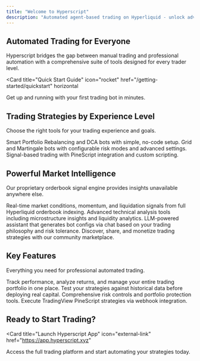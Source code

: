 ```yaml
---
title: "Welcome to Hyperscript"
description: "Automated agent-based trading on Hyperliquid - unlock advanced trading strategies for everyone, beginner to pro"
---
```


## Automated Trading for Everyone

Hyperscript bridges the gap between manual trading and professional automation with a comprehensive suite of tools designed for every trader level.

<Card
  title="Quick Start Guide"
  icon="rocket"
  href="/getting-started/quickstart"
  horizontal
>
  Get up and running with your first trading bot in minutes.
</Card>

## Trading Strategies by Experience Level

Choose the right tools for your trading experience and goals.

<Columns cols={3}>
  <Card
    title="🟢 Beginner Strategies"
    icon="seedling"
    href="/trading-strategies/smart-portfolio-rebalancer"
  >
    Smart Portfolio Rebalancing and DCA bots with simple, no-code setup.
  </Card>
  <Card
    title="🟠 Intermediate Strategies"
    icon="chart-line"
    href="/trading-strategies/grid-trading"
  >
    Grid and Martingale bots with configurable risk modes and advanced settings.
  </Card>
  <Card
    title="🔴 Advanced Strategies"
    icon="code"
    href="/trading-strategies/signal-based-trading"
  >
    Signal-based trading with PineScript integration and custom scripting.
  </Card>
</Columns>

## Powerful Market Intelligence

Our proprietary orderbook signal engine provides insights unavailable anywhere else.

<Columns cols={2}>
  <Card
    title="Orderbook Signal Engine"
    icon="radar"
    href="/signals/orderbook-signal-engine"
  >
    Real-time market conditions, momentum, and liquidation signals from full
    Hyperliquid orderbook indexing.
  </Card>
  <Card
    title="Technical Indicators"
    icon="chart-mixed"
    href="/signals/technical-indicators"
  >
    Advanced technical analysis tools including microstructure insights and
    liquidity analytics.
  </Card>
  <Card
    title="Trading Wizard"
    icon="magic-wand"
    href="/trading-strategies/trading-wizard"
  >
    LLM-powered assistant that generates bot configs via chat based on your
    trading philosophy and risk tolerance.
  </Card>
  <Card
    title="Strategy Marketplace"
    icon="store"
    href="/marketplace/strategy-marketplace"
  >
    Discover, share, and monetize trading strategies with our community
    marketplace.
  </Card>
</Columns>

## Key Features

Everything you need for professional automated trading.

<Columns cols={2}>
  <Card
    title="Portfolio Dashboard"
    icon="chart-pie"
    href="/portfolio/dashboard"
  >
    Track performance, analyze returns, and manage your entire trading portfolio
    in one place.
  </Card>
  <Card
    title="Backtesting Engine"
    icon="clock-rotate-left"
    href="/advanced/backtesting-engine"
  >
    Test your strategies against historical data before deploying real capital.
  </Card>
  <Card
    title="Risk Management"
    icon="shield-check"
    href="/portfolio/risk-management-tools"
  >
    Comprehensive risk controls and portfolio protection tools.
  </Card>
  <Card
    title="PineScript Integration"
    icon="plug"
    href="/advanced/pinescript-integration"
  >
    Execute TradingView PineScript strategies via webhook integration.
  </Card>
</Columns>

## Ready to Start Trading?

<Card
  title="Launch Hyperscript App"
  icon="external-link"
  href="https://app.hyperscript.xyz"
>
  Access the full trading platform and start automating your strategies today.
</Card>
